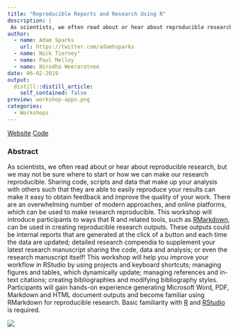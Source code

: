 ```yaml
---
title: "Reproducible Reports and Research Using R"
description: |
 As scientists, we often read about or hear about reproducible research, but we may not be sure where to start or how we can make our research reproducible. Sharing code, scripts and data that make up your analysis with others such that they are able to easily reproduce your results can make it easy to obtain feedback and improve the quality of your work. This workshop will introduce participants to ways that R and related tools, such as RMarkdown.
author:
  - name: Adam Sparks
    url: https://twitter.com/adamhsparks
  - name: Nick Tierney"
  - name: Paul Melloy
  - name: Nirodha Weeraratnee
date: 06-02-2019
output:
  distill::distill_article:
    self_contained: false
preview: workshop-apps.png
categories: 
  - Workshops
---
```


[Website](https://rmd4sci.njtierney.com/) [Code](https://github.com/njtierney/rmd4sci)

### Abstract

As scientists, we often read about or hear about reproducible research, but we may not be sure where to start or how we can make our research reproducible.
Sharing code, scripts and data that make up your analysis with others such that they are able to easily reproduce your results can make it easy to obtain feedback and improve the quality of your work.
There are an overwhelming number of modern approaches, and online platforms, which can be used to make research reproducible.
This workshop will introduce participants to ways that R and related tools, such as [RMarkdown](https://rmarkdown.rstudio.com/), can be used in creating reproducible research outputs.
These outputs could be internal reports that are generated at the click of a button and each time the data are updated; detailed research compendia to supplement your latest research manuscript sharing the code, data and analysis; or even the research manuscript itself!
This workshop will help you improve your workflow in RStudio by using projects and keyboard shortcuts; managing figures and tables, which dynamically update; managing references and in-text citations; creating bibliographies and modifying bibliography styles.
Participants will gain hands-on experience generating Microsoft Word, PDF, Markdown and HTML document outputs and become familiar using RMarkdown for reproducible research.
Basic familiarity with [R](https://www.r-project.org/) and [RStudio](https://www.rstudio.com/) is required.

![](workshop-apps.png)
